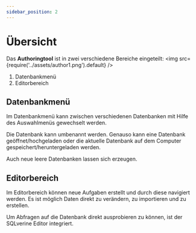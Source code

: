 ```yaml
---
sidebar_position: 2
---
```


# Übersicht

Das **Authoringtool** ist in zwei verschiedene Bereiche eingeteilt:
<img
  src={require('../assets/author1.png').default} 
/>

1. Datenbankmenü
2. Editorbereich

## Datenbankmenü
Im Datenbankmenü kann zwischen verschiedenen Datenbanken mit Hilfe des Auswahlmenüs gewechselt werden.

Die Datenbank kann umbenannt werden. Genauso kann eine Datenbank geöffnet/hochgeladen oder die aktuelle Datenbank auf dem Computer gespeichert/heruntergeladen werden.

Auch neue leere Datenbanken lassen sich erzeugen.

## Editorbereich
Im Editorbereich können neue Aufgaben erstellt und durch diese navigiert werden. Es ist möglich Daten direkt zu verändern, zu importieren und zu erstellen.

Um Abfragen auf die Datenbank direkt ausprobieren zu können, ist der SQLverine Editor integriert.
